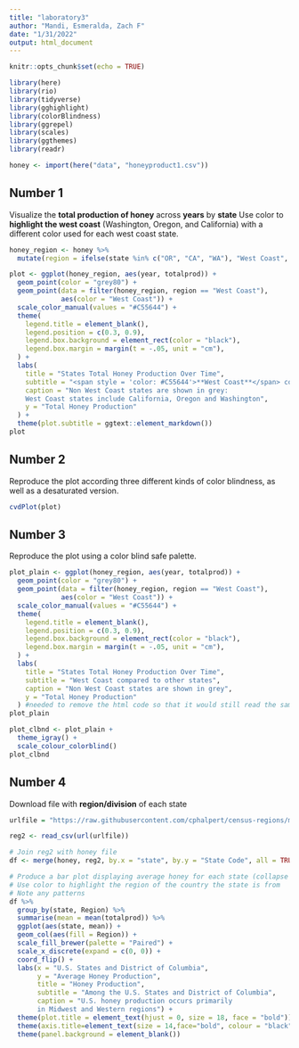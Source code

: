 ---
title: "laboratory3"
author: "Mandi, Esmeralda, Zach F"
date: "1/31/2022"
output: html_document
---

```{r setup, include=FALSE}
knitr::opts_chunk$set(echo = TRUE)

library(here)
library(rio)
library(tidyverse)
library(gghighlight)
library(colorBlindness)
library(ggrepel)
library(scales)
library(ggthemes)
library(readr)
```

```{r}
honey <- import(here("data", "honeyproduct1.csv"))
```

## Number 1
Visualize the **total production of honey** across **years** by **state**
Use color to **highlight the west coast** (Washington, Oregon, and California) with a different color used for each west coast state.

```{r}
honey_region <- honey %>% 
  mutate(region = ifelse(state %in% c("OR", "CA", "WA"), "West Coast", "Other"))

plot <- ggplot(honey_region, aes(year, totalprod)) +
  geom_point(color = "grey80") +
  geom_point(data = filter(honey_region, region == "West Coast"),
             aes(color = "West Coast")) +
  scale_color_manual(values = "#C55644") +
  theme(
    legend.title = element_blank(),
    legend.position = c(0.3, 0.9),
    legend.box.background = element_rect(color = "black"),
    legend.box.margin = margin(t = -.05, unit = "cm"),
  ) +
  labs(
    title = "States Total Honey Production Over Time",
    subtitle = "<span style = 'color: #C55644'>**West Coast**</span> compared to other states",
    caption = "Non West Coast states are shown in grey:
    West Coast states include California, Oregon and Washington",
    y = "Total Honey Production"
  ) +
  theme(plot.subtitle = ggtext::element_markdown())
plot
```

## Number 2
Reproduce the plot according three different kinds of color blindness, as well as a desaturated version.
```{r}
cvdPlot(plot)
```

## Number 3
Reproduce the plot using a color blind safe palette.
```{r}
plot_plain <- ggplot(honey_region, aes(year, totalprod)) +
  geom_point(color = "grey80") +
  geom_point(data = filter(honey_region, region == "West Coast"),
             aes(color = "West Coast")) +
  scale_color_manual(values = "#C55644") +
  theme(
    legend.title = element_blank(),
    legend.position = c(0.3, 0.9),
    legend.box.background = element_rect(color = "black"),
    legend.box.margin = margin(t = -.05, unit = "cm"),
  ) +
  labs(
    title = "States Total Honey Production Over Time",
    subtitle = "West Coast compared to other states",
    caption = "Non West Coast states are shown in grey",
    y = "Total Honey Production"
  ) #needed to remove the html code so that it would still read the same
plot_plain

plot_clbnd <- plot_plain +
  theme_igray() +
  scale_colour_colorblind()
plot_clbnd
```

## Number 4
Download file with **region/division** of each state
```{r}
urlfile = "https://raw.githubusercontent.com/cphalpert/census-regions/master/us%20census%20bureau%20regions%20and%20divisions.csv"

reg2 <- read_csv(url(urlfile))

# Join reg2 with honey file
df <- merge(honey, reg2, by.x = "state", by.y = "State Code", all = TRUE)

# Produce a bar plot displaying average honey for each state (collapse years)
# Use color to highlight the region of the country the state is from
# Note any patterns
df %>% 
  group_by(state, Region) %>% 
  summarise(mean = mean(totalprod)) %>% 
  ggplot(aes(state, mean)) +
  geom_col(aes(fill = Region)) +
  scale_fill_brewer(palette = "Paired") +
  scale_x_discrete(expand = c(0, 0)) +
  coord_flip() +
  labs(x = "U.S. States and District of Columbia",
       y = "Average Honey Production",
       title = "Honey Production",
       subtitle = "Among the U.S. States and District of Columbia",
       caption = "U.S. honey production occurs primarily
       in Midwest and Western regions") +
  theme(plot.title = element_text(hjust = 0, size = 18, face = "bold")) +
  theme(axis.title=element_text(size = 14,face="bold", colour = "black")) +
  theme(panel.background = element_blank())
```
